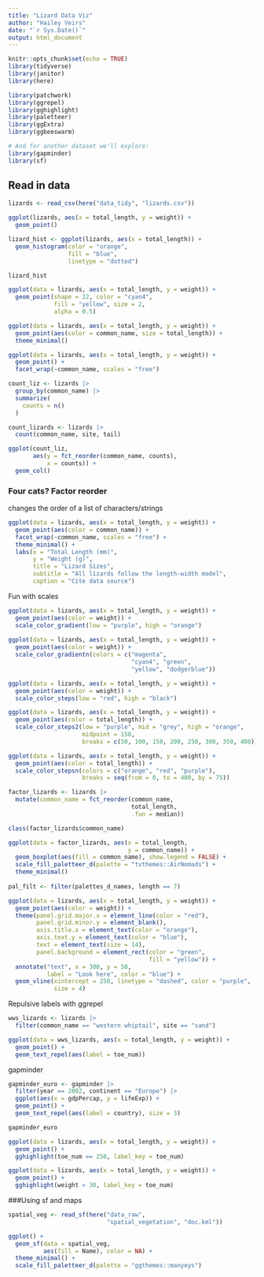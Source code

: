 ```yaml
---
title: "Lizard Data Viz"
author: "Hailey Veirs"
date: "`r Sys.Date()`"
output: html_document
---
```


```r
knitr::opts_chunk$set(echo = TRUE)
library(tidyverse)
library(janitor)
library(here)

library(patchwork)
library(ggrepel)
library(gghighlight)
library(paletteer)
library(ggExtra)
library(ggbeeswarm)

# And for another dataset we'll explore:
library(gapminder)
library(sf)
```

## Read in data

```r
lizards <- read_csv(here("data_tidy", "lizards.csv"))
```


```r
ggplot(lizards, aes(x = total_length, y = weight)) + 
  geom_point()
```


```r
lizard_hist <- ggplot(lizards, aes(x = total_length)) + 
  geom_histogram(color = "orange", 
                 fill = "blue", 
                 linetype = "dotted")

lizard_hist
```

```r
ggplot(data = lizards, aes(x = total_length, y = weight)) + 
  geom_point(shape = 22, color = "cyan4", 
             fill = "yellow", size = 2, 
             alpha = 0.5)
```


```r
ggplot(data = lizards, aes(x = total_length, y = weight)) + 
  geom_point(aes(color = common_name, size = total_length)) +
  theme_minimal()
```


```r
ggplot(data = lizards, aes(x = total_length, y = weight)) + 
  geom_point() + 
  facet_wrap(~common_name, scales = "free")
```

```r
count_liz <- lizards |> 
  group_by(common_name) |>
  summarize(
    counts = n()
  )

count_lizards <- lizards |> 
  count(common_name, site, tail)
```

```r
ggplot(count_liz, 
       aes(y = fct_reorder(common_name, counts), 
           x = counts)) + 
  geom_col()

```

### Four cats? Factor reorder
changes the order of a list of characters/strings

```r
ggplot(data = lizards, aes(x = total_length, y = weight)) + 
  geom_point(aes(color = common_name)) + 
  facet_wrap(~common_name, scales = "free") + 
  theme_minimal() + 
  labs(x = "Total Length (mm)", 
       y = "Weight (g)", 
       title = "Lizard Sizes",
       subtitle = "All lizards follow the length-width model", 
       caption = "Cite data source")
```

Fun with scales
```r
ggplot(data = lizards, aes(x = total_length, y = weight)) + 
  geom_point(aes(color = weight)) + 
  scale_color_gradient(low = "purple", high = "orange")
  
ggplot(data = lizards, aes(x = total_length, y = weight)) + 
  geom_point(aes(color = weight)) + 
  scale_color_gradientn(colors = c("magenta", 
                                   "cyan4", "green", 
                                   "yellow", "dodgerblue"))

ggplot(data = lizards, aes(x = total_length, y = weight)) + 
  geom_point(aes(color = weight)) + 
  scale_color_steps(low = "red", high = "black")

ggplot(data = lizards, aes(x = total_length, y = weight)) + 
  geom_point(aes(color = total_length)) + 
  scale_color_steps2(low = "purple", mid = "grey", high = "orange", 
                     midpoint = 150, 
                     breaks = c(50, 100, 150, 200, 250, 300, 350, 400))

ggplot(data = lizards, aes(x = total_length, y = weight)) + 
  geom_point(aes(color = total_length)) + 
  scale_color_stepsn(colors = c("orange", "red", "purple"),  
                     breaks = seq(from = 0, to = 400, by = 75))

```

```r
factor_lizards <- lizards |> 
  mutate(common_name = fct_reorder(common_name, 
                                   total_length, 
                                   .fun = median))

class(factor_lizards$common_name)

ggplot(data = factor_lizards, aes(x = total_length, 
                                  y = common_name)) + 
  geom_boxplot(aes(fill = common_name), show.legend = FALSE) + 
  scale_fill_paletteer_d(palette = "tvthemes::AirNomads") + 
  theme_minimal()
  
pal_filt <- filter(palettes_d_names, length == 7)
```


```r
ggplot(data = lizards, aes(x = total_length, y = weight)) + 
  geom_point(aes(color = weight)) + 
  theme(panel.grid.major.x = element_line(color = "red"), 
        panel.grid.minor.y = element_blank(), 
        axis.title.x = element_text(color = "orange"), 
        axis.text.y = element_text(color = "blue"), 
        text = element_text(size = 14), 
        panel.background = element_rect(color = "green", 
                                        fill = "yellow")) + 
  annotate("text", x = 300, y = 50, 
           label = "Look here", color = "blue") + 
  geom_vline(xintercept = 250, linetype = "dashed", color = "purple", 
             size = 4)
```

Repulsive labels with ggrepel

```r
wws_lizards <- lizards |> 
  filter(common_name == "western whiptail", site == "sand")

ggplot(data = wws_lizards, aes(x = total_length, y = weight)) + 
  geom_point() + 
  geom_text_repel(aes(label = toe_num))

```

gapminder

```r
gapminder_euro <- gapminder |> 
  filter(year == 2002, continent == "Europe") |> 
  ggplot(aes(x = gdpPercap, y = lifeExp)) + 
  geom_point() + 
  geom_text_repel(aes(label = country), size = 3)

gapminder_euro

ggplot(data = lizards, aes(x = total_length, y = weight)) + 
  geom_point() + 
  gghighlight(toe_num == 250, label_key = toe_num)

ggplot(data = lizards, aes(x = total_length, y = weight)) + 
  geom_point() + 
  gghighlight(weight > 30, label_key = toe_num)

```

###Using sf and maps

```r
spatial_veg <- read_sf(here("data_raw", 
                            "spatial_vegetation", "doc.kml"))

ggplot() + 
  geom_sf(data = spatial_veg, 
          aes(fill = Name), color = NA) + 
  theme_minimal() + 
  scale_fill_paletteer_d(palette = "ggthemes::manyeys")
```

